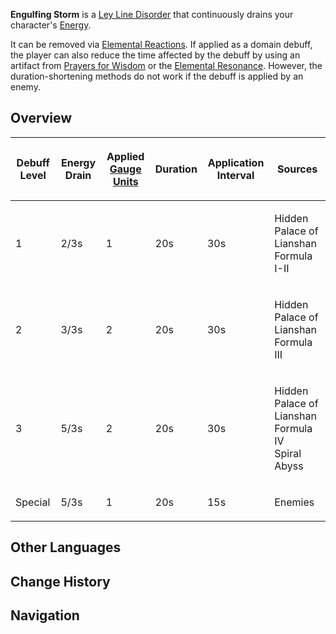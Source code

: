 {{Status Infobox
|image    = Tutorial Adventure Engulfing Storm.png
|type     = Ley Line Disorders
|type2    = Auras
|element  = Electro
|icon     = Icon Engulfing Storm
|color    = Purple
|domain   = Hidden Palace of Lianshan Formula
|domain2   = Midsummer Courtyard
|effect   = Your character will be periodically inflicted with Engulfing Storm, continuously draining your Energy until the inflicted {{Electro}} element is removed.
}}
'''Engulfing Storm''' is a [[Ley Line Disorder]] that continuously drains your character's [[Energy]].

It can be removed via [[Elemental Reactions]]. If applied as a domain debuff, the player can also reduce the time affected by the debuff by using an artifact from [[Prayers for Wisdom]] or the {{color|Cryo|Shattering Ice}} [[Elemental Resonance]]. However, the duration-shortening methods do not work if the debuff is applied by an enemy.

==Overview==
{| class="article-table" style="text-align: center;"
! Debuff Level !! Energy Drain !! Applied [[Gauge Unit]]s !! Duration !! Application Interval !! Sources
|-
| 1
| 2/3s
| 1
| 20s
| 30s
| Hidden Palace of Lianshan Formula I-II
|-
| 2
| 3/3s
| 2
| 20s
| 30s
| Hidden Palace of Lianshan Formula III
|-
| 3
| 5/3s
| 2
| 20s
| 30s
| Hidden Palace of Lianshan Formula IV<br />Spiral Abyss
|-
| Special
| 5/3s
| 1
| 20s
| 15s
| Enemies
|}

==Other Languages==
{{Other Languages
|en      = Engulfing Storm
|zhs     = 嗜能之雷
|zhs_rm  = Shì Néng zhī Léi
|zht     = 嗜能之雷
|zht_rm  = Shì Néng zhī Léi
|zh_tl   = Energy-Fond Thunder
|ja      = 嗜欲の雷
|ja_rm   = Shiyoku no Kaminari
|ja_tl   = Ravenous Thunder
|ko      = 흡능의 번개
|ko_rm   = 
|ko_tl   = 
|es      = Tormenta devoradora
|es_tl   = Engulfing Storm
|fr      = Tempête dévastatrice
|fr_tl   = Devastating Storm
|ru      = Объятия грозы
|ru_tl   = 
|th      = Engulfing Storm
|vi      = Tia Sét Tham Lam
|vi_tl   = 
|de      = Hungriger Blitz
|de_tl   = Hungry Lightning
|id      = Engulfing Storm
|pt      = Tormenta Devastadora
|pt_tl   = 
}}

==Change History==
{{Change History|1.0}}

==Navigation==
{{Ley Line Disorder Navbox}}